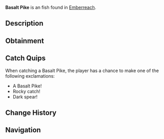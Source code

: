 {{FishInfobox
|image          = Basalt Pike.png
|rarity         = Unusual
|sea            = Second Sea
|location       = [[Emberreach]]
|sublocation    = 
|sources        = Fishing Rod
|radar_location = 
|prog_speed     = -5
|xp             = 80
|weather        = Rain
|time           = Night
|season         = Winter
|bait           = Minnow
|base_weight    = 219
|base_value     = 175
|weight_range   = 126
|base_chance    = 62
|base_resil     = 48
}}
'''Basalt Pike''' is an {{Rarity|Unusual}} fish found in [[Emberreach]].

== Description ==
{{Description|A rugged fish, its form dark and unyielding as stone forged in fire.|Bestiary Entry}}

== Obtainment ==
{{Description|It pierces the cold, wet dusk.|Bestiary Hint}}
{{Fish Availability|
Emberreach/Volcano
|top_rods      = 
Trident Rod\261176.85\252155.59;
Free Spirit Rod\247960.11\153448.3;
Leviathan's Fang Rod\247505.94\179436.46;
Firefly Rod\224496.02\224496.02;
Azure Of Lagoon\224358.57\147407.44;
Long Rod\179242.26\179242.26;
Fungal Rod\183018.43\183018.43;
Egg Rod\208581.95\201377.36;
Brother's Rod\204865.57\199417.17;
Great Dreamer Rod\206205.2\198640.46;
Verdant Shear Rod\205415.74\197509.36;
No-Life Rod\201665.29\197363.57;
Blazebringer Rod\200843.59\170097.46;
Seraphic Rod\184083.54\177725.15;
Challenger's Rod\177155.6\173042.51;
Rod Of The Forgotten Fang\174803.63\168967.01;
Depthseeker Rod\174120.75\173635.72;
Avalanche Rod\170420.84\169958.18;
Ethereal Prism Rod\169764.93\110649.28;
Rod Of The Depths\169632.88\164619.94;
Volcanic Rod\169554.77\167082.1;
Rod Of The Exalted One\168995.43\148103.21;
Zeus Rod\168672.61\166212.8;
Steady Rod\140029.24\139296.4
|recommended   = Free Spirit Rod
}}

== Catch Quips ==
When catching a Basalt Pike, the player has a chance to make one of the following exclamations:
* A Basalt Pike!
* Rocky catch!
* Dark spear!

== Change History ==
{{Change History|{{subst:Current Version}}}}

== Navigation ==
{{Fish Navbox|Emberreach}}